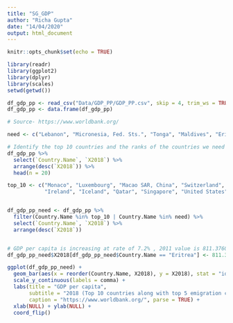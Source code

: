 ```yaml
---
title: "SG_GDP"
author: "Richa Gupta"
date: "14/04/2020"
output: html_document
---
```


```r
knitr::opts_chunk$set(echo = TRUE)
```

```r
library(readr)
library(ggplot2)
library(dplyr)
library(scales)
setwd(getwd())

df_gdp_pp <- read_csv("Data/GDP_PP/GDP_PP.csv", skip = 4, trim_ws = TRUE, na = "NA")
df_gdp_pp <- data.frame(df_gdp_pp)

# Source- https://www.worldbank.org/
```
```r
need <- c("Lebanon", "Micronesia, Fed. Sts.", "Tonga", "Maldives", "Eritrea")

# Identify the top 10 countries and the ranks of the countries we need in 2018.
df_gdp_pp %>%
  select(`Country.Name`, `X2018`) %>%
  arrange(desc(`X2018`)) %>%
  head(n = 20)

top_10 <- c("Monaco", "Luxembourg", "Macao SAR, China", "Switzerland", "Norway",
            "Ireland", "Iceland", "Qatar", "Singapore", "United States")


df_gdp_pp_need <- df_gdp_pp %>%
  filter(Country.Name %in% top_10 | Country.Name %in% need) %>%
  select(`Country.Name`, `X2018`) %>%
  arrange(desc(`X2018`))


# GDP per capita is increasing at rate of 7.2% , 2011 value is 811.3760	
df_gdp_pp_need$X2018[df_gdp_pp_need$Country.Name == "Eritrea"] <- 811.3760 * 1.072 * 7

```

```r
ggplot(df_gdp_pp_need) +
  geom_bar(aes(x = reorder(Country.Name, X2018), y = X2018), stat = "identity") +
  scale_y_continuous(labels = comma) +
  labs(title = "GDP per capita",
       subtitle = "2018 (Top 10 countries along with top 5 emigration countries)",
       caption = "https://www.worldbank.org/", parse = TRUE) +
  xlab(NULL) + ylab(NULL) +
  coord_flip()
```

